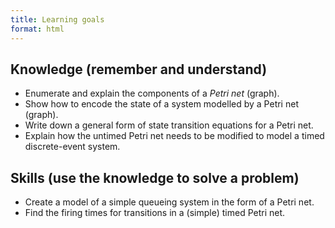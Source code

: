 ```yaml
---
title: Learning goals
format: html
---
```


## Knowledge (remember and understand)

- Enumerate and explain the components of a *Petri net* (graph).
- Show how to encode the state of a system modelled by a Petri net (graph).
- Write down a general form of state transition equations for a Petri net.
- Explain how the untimed Petri net needs to be modified to model a timed discrete-event system.

## Skills (use the knowledge to solve a problem)

- Create a model of a simple queueing system in the form of a Petri net.
- Find the firing times for transitions in a (simple) timed Petri net.